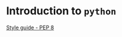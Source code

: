 # Introduction to `python` {#sec-intro-python}

[Style guide - PEP 8](https://peps.python.org/pep-0008/)